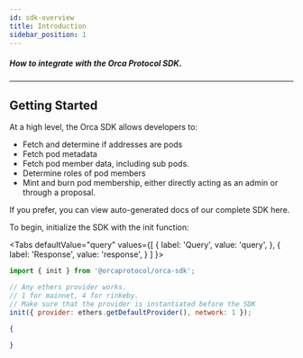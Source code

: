 ```yaml
---
id: sdk-overview
title: Introduction
sidebar_position: 1
---
```



##### How to integrate with the Orca Protocol SDK.

---
## Getting Started
At a high level, the Orca SDK allows developers to:
* Fetch and determine if addresses are pods
* Fetch pod metadata
* Fetch pod member data, including sub pods. 
* Determine roles of pod members
* Mint and burn pod membership, either directly acting as an admin or through a proposal. 

If you prefer, you can view auto-generated docs of our complete SDK here.

To begin, initialize the SDK with the init function:

<Tabs
  defaultValue="query"
  values={[
    { label: 'Query', value: 'query', },
    { label: 'Response', value: 'response', }
  ]
}>
<TabItem value="query">

```js
import { init } from '@orcaprotocol/orca-sdk';

// Any ethers provider works.
// 1 for mainnet, 4 for rinkeby.
// Make sure that the provider is instantiated before the SDK
init({ provider: ethers.getDefaultProvider(), network: 1 });
```

</TabItem>
<TabItem value="response">

```json
{
  
}
```
</TabItem>
</Tabs>
